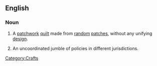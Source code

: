 ==English==

===Noun===
{{en-noun|sg=[[crazy]] [[quilt]]}}

# A [[patchwork]] [[quilt]] made from [[random]] [[patch]]es, without any unifying [[design]].
# {{by extension|public policy}} An uncoordinated jumble of policies in different jurisdictions.

[[Category:Crafts]]